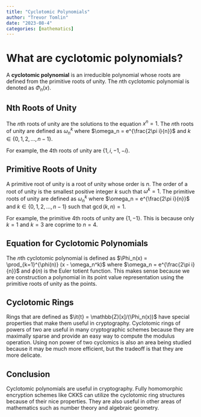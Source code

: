 ```yaml
---
title: "Cyclotomic Polynomials"
author: "Trevor Tomlin"
date: "2023-08-4"
categories: [mathematics]
---
```


# What are cyclotomic polynomials?
A **cyclotomic polynomial** is an irreducible polynomial whose roots are defined from the primitive roots of unity. The $n$th cyclotomic polynomial is denoted as $\Phi_n(x)$.

## Nth Roots of Unity
The $n$th roots of unity are the solutions to the equation $x^n = 1$. The $n$th roots of unity are defined as $\omega_n^k$ where $\omega_n = e^{\frac{2\pi i}{n}}$ and $k \in \{0, 1, 2, \dots, n-1\}$.

For example, the 4th roots of unity are $\{1, i, -1, -i\}$.

## Primitive Roots of Unity
A primitive root of unity is a root of unity whose order is $n$. The order of a root of unity is the smallest positive integer $k$ such that $\omega^k = 1$. The primitive roots of unity are defined as $\omega_n^k$ where $\omega_n = e^{\frac{2\pi i}{n}}$ and $k \in \{0, 1, 2, \dots, n-1\}$ such that $\gcd(k, n) = 1$.

For example, the primitive 4th roots of unity are $\{1, -1\}$. This is because only $k = 1$ and $k = 3$ are coprime to $n = 4$.

## Equation for Cyclotomic Polynomials
The $n$th cyclotomic polynomial is defined as $\Phi_n(x) = \prod_{k=1}^{\phi(n)} (x - \omega_n^k)$ where $\omega_n = e^{\frac{2\pi i}{n}}$ and $\phi(n)$ is the Euler totient function. This makes sense because we are construction a polynomial in its point value representation using the primitive roots of unity as the points.

## Cyclotomic Rings
Rings that are defined as $\it{t} = \mathbb{Z}[x]/(\Phi_n(x))$ have special properties that make them useful in cryptography. Cyclotomic rings of powers of two are useful in many cryptographic schemes because they are maximally sparse and provide an easy way to compute the modulus operation. Using non power of two cyclomics is also an area being studied because it may be much more efficient, but the tradeoff is that they are more delicate.

## Conclusion
Cyclotomic polynomials are useful in cryptography. Fully homomorphic encryption schemes like CKKS can utilize the cyclotomic ring structures because of their nice properties. They are also useful in other areas of mathematics such as number theory and algebraic geometry.